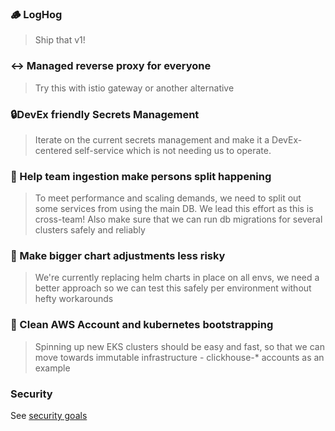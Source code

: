 ### 🪵 LogHog
> Ship that v1!

### ↔ Managed reverse proxy for everyone
> Try this with istio gateway or another alternative

### 🔒DevEx friendly Secrets Management
> Iterate on the current secrets management and make it a DevEx-centered self-service which is not needing us to operate. 

### 💽 Help team ingestion make persons split happening
> To meet performance and scaling demands, we need to split out some services from using the main DB. We lead this effort as this is cross-team! Also make sure that we can run db migrations for several clusters safely and reliably

### 📄 Make bigger chart adjustments less risky
> We're currently replacing helm charts in place on all envs, we need a better approach so we can test this safely per environment without hefty workarounds

### 🧹 Clean AWS Account and kubernetes bootstrapping
> Spinning up new EKS clusters should be easy and fast, so that we can move towards immutable infrastructure - clickhouse-* accounts as an example

### Security
See [security goals](https://github.com/PostHog/posthog-cloud-infra/issues/5217)
